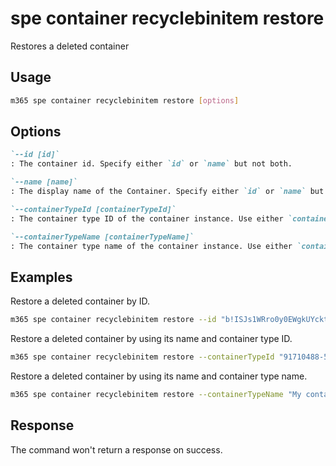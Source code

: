 
# spe container recyclebinitem restore

Restores a deleted container

## Usage

```sh
m365 spe container recyclebinitem restore [options]
```

## Options

```md definition-list
`--id [id]`
: The container id. Specify either `id` or `name` but not both.

`--name [name]`
: The display name of the Container. Specify either `id` or `name` but not both.

`--containerTypeId [containerTypeId]`
: The container type ID of the container instance. Use either `containerTypeId` or `containerTypeName` but not both.

`--containerTypeName [containerTypeName]`
: The container type name of the container instance. Use either `containerTypeId` or `containerTypeName` but not both.
```

<Global />

## Examples

Restore a deleted container by ID.

```sh
m365 spe container recyclebinitem restore --id "b!ISJs1WRro0y0EWgkUYcktDa0mE8zSlFEqFzqRn70Zwp1CEtDEBZgQICPkRbil_5Z"
```

Restore a deleted container by using its name and container type ID.

```sh
m365 spe container recyclebinitem restore --containerTypeId "91710488-5756-407f-9046-fbe5f0b4de73" --name "Invoices"
```

Restore a deleted container by using its name and container type name.

```sh
m365 spe container recyclebinitem restore --containerTypeName "My container type name" --name "Invoices"
```

## Response

The command won't return a response on success.
